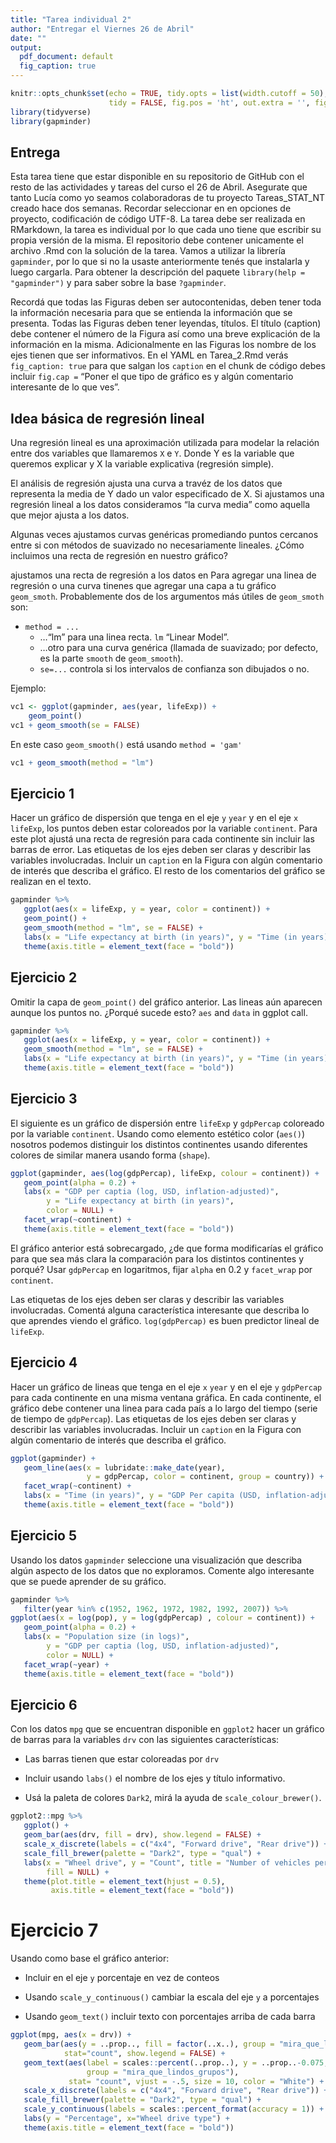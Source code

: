 ```yaml
---
title: "Tarea individual 2"
author: "Entregar el Viernes 26 de Abril"
date: ""
output:
  pdf_document: default
  fig_caption: true
---
```

```r
knitr::opts_chunk$set(echo = TRUE, tidy.opts = list(width.cutoff = 50), 
                      tidy = FALSE, fig.pos = 'ht', out.extra = '', fig.show = "asis")
library(tidyverse)
library(gapminder)
```

## Entrega 

Esta tarea tiene que estar disponible en su repositorio de GitHub con el resto de las actividades y tareas del curso el 26 de Abril. Asegurate que tanto Lucía como yo seamos colaboradoras de tu proyecto Tareas_STAT_NT creado hace dos semanas. Recordar seleccionar en en opciones de proyecto, codificación de código UTF-8. La tarea debe ser realizada en RMarkdown, la tarea es individual por lo que cada uno tiene que escribir su propia versión de la misma. El repositorio debe contener unicamente el archivo .Rmd con la solución de la tarea. Vamos a utilizar la librería `gapminder`, por lo que si no la usaste anteriormente tenés que instalarla y luego cargarla. Para obtener la descripción del paquete `library(help = "gapminder")` y para saber sobre la base `?gapminder`.

Recordá que todas las Figuras deben ser autocontenidas, deben tener toda la información necesaria para que se entienda la información que se presenta. Todas las Figuras deben tener leyendas, títulos. El título (caption) debe contener el número de la Figura así como una breve explicación de la información en la misma. Adicionalmente en las Figuras los nombre de los ejes tienen que ser informativos.  En el YAML en Tarea_2.Rmd verás  `fig_caption: true` para que salgan los `caption` en el chunk de código debes incluir `fig.cap =` "Poner el que tipo de gráfico es y algún comentario interesante de lo que ves".

##  Idea básica de regresión lineal  

Una regresión lineal es una aproximación utilizada para modelar la relación entre dos variables que llamaremos `X` e `Y`. Donde Y es la variable que queremos explicar y X la variable explicativa (regresión simple).

El análisis de regresión ajusta una curva a travéz  de los datos que representa la media de Y dado un valor especificado de X. Si ajustamos una regresión lineal a los datos consideramos "la curva media" como aquella que mejor ajusta a los datos.

Algunas veces ajustamos curvas genéricas promediando puntos cercanos entre si con métodos de suavizado no necesariamente lineales. ¿Cómo incluimos una recta de regresión en nuestro gráfico?

ajustamos una recta de regresión a los datos en Para agregar una linea de regresión o una curva tinenes que agregar una capa a tu gráfico `geom_smoth`. Probablemente dos de los argumentos más útiles de `geom_smoth` son:

- `method = ...`
    * ..."lm" para una linea recta. `lm` "Linear Model".
    * ...otro para una curva genérica (llamada de suavizado; por defecto, es la parte `smooth` de `geom_smooth`).
    * `se=...` controla si los intervalos de confianza son dibujados o no.

Ejemplo:
```r
vc1 <- ggplot(gapminder, aes(year, lifeExp)) +
    geom_point() 
vc1 + geom_smooth(se = FALSE)
```

En este caso  `geom_smooth()` está usando `method = 'gam'`

```r
vc1 + geom_smooth(method = "lm")
```

## Ejercicio 1

Hacer un gráfico de dispersión que tenga en el eje `y` `year` y en el eje `x` `lifeExp`, los puntos deben estar coloreados por la variable `continent`. Para este plot ajustá una recta de regresión para cada continente sin incluir las barras de error. Las etiquetas de los ejes deben ser claras y describir las variables involucradas. Incluir un `caption` en la Figura con algún comentario de interés que describa el gráfico. El resto de los comentarios del gráfico se realizan en el texto.

```r
gapminder %>% 
   ggplot(aes(x = lifeExp, y = year, color = continent)) + 
   geom_point() +
   geom_smooth(method = "lm", se = FALSE) +
   labs(x = "Life expectancy at birth (in years)", y = "Time (in years)", color = NULL) +
   theme(axis.title = element_text(face = "bold"))
```

\newpage

## Ejercicio 2 

Omitir la capa de `geom_point()` del gráfico anterior. Las lineas aún aparecen aunque los puntos no. ¿Porqué sucede esto? `aes` and `data` in ggplot call.

```r
gapminder %>% 
   ggplot(aes(x = lifeExp, y = year, color = continent)) + 
   geom_smooth(method = "lm", se = FALSE) +
   labs(x = "Life expectancy at birth (in years)", y = "Time (in years)", color = NULL) +
   theme(axis.title = element_text(face = "bold"))
```

\newpage

## Ejercicio 3

El siguiente es un gráfico de dispersión entre `lifeExp` y `gdpPercap`  coloreado por la variable `continent`. Usando como elemento estético color (`aes()`) nosotros podemos distinguir los distintos continentes usando diferentes colores de similar manera usando forma (`shape`).

```r
ggplot(gapminder, aes(log(gdpPercap), lifeExp, colour = continent)) +
   geom_point(alpha = 0.2) +
   labs(x = "GDP per captia (log, USD, inflation-adjusted)", 
        y = "Life expectancy at birth (in years)",
        color = NULL) +
   facet_wrap(~continent) +
   theme(axis.title = element_text(face = "bold"))
```

El gráfico anterior está sobrecargado, ¿de que forma modificarías el gráfico para que sea más clara la comparación para los distintos continentes y porqué? Usar `gdpPercap` en logaritmos, fijar `alpha` en 0.2 y `facet_wrap` por `continent`.

Las etiquetas de los ejes deben ser claras y describir las variables involucradas. Comentá alguna característica interesante que describa lo que aprendes viendo el gráfico. `log(gdpPercap)` es buen predictor lineal de `lifeExp`.

## Ejercicio 4

Hacer un gráfico de lineas que tenga en el eje `x` `year` y en el eje `y` `gdpPercap` para cada continente en una misma ventana gráfica. En cada continente, el gráfico debe contener una linea para cada país a lo largo del tiempo (serie de tiempo de `gdpPercap`). Las etiquetas de los ejes deben ser claras y describir las variables involucradas. Incluir un `caption` en la Figura con algún comentario de interés que describa el gráfico.

```r
ggplot(gapminder) +
   geom_line(aes(x = lubridate::make_date(year), 
                 y = gdpPercap, color = continent, group = country)) +
   facet_wrap(~continent) +
   labs(x = "Time (in years)", y = "GDP Per capita (USD, inflation-adjusted)", color = NULL) +
   theme(axis.title = element_text(face = "bold"))
```

## Ejercicio 5 

Usando los datos `gapminder` seleccione una visualización que describa algún aspecto de los datos que no exploramos. Comente algo interesante que se puede aprender de su gráfico.

```r
gapminder %>% 
   filter(year %in% c(1952, 1962, 1972, 1982, 1992, 2007)) %>% 
ggplot(aes(x = log(pop), y = log(gdpPercap) , colour = continent)) +
   geom_point(alpha = 0.2) +
   labs(x = "Population size (in logs)",
        y = "GDP per captia (log, USD, inflation-adjusted)",
        color = NULL) +
   facet_wrap(~year) +
   theme(axis.title = element_text(face = "bold"))
```

\newpage

## Ejercicio 6

Con los datos `mpg` que se encuentran disponible en `ggplot2` hacer un gráfico de barras para la variables `drv` con las siguientes características:

-  Las barras tienen que estar coloreadas por `drv`

- Incluir usando `labs()` el nombre de los ejes y título informativo.

- Usá la paleta de colores  `Dark2`, mirá la ayuda de `scale_colour_brewer()`.

```r
ggplot2::mpg %>% 
   ggplot() +
   geom_bar(aes(drv, fill = drv), show.legend = FALSE) +
   scale_x_discrete(labels = c("4x4", "Forward drive", "Rear drive")) +
   scale_fill_brewer(palette = "Dark2", type = "qual") +
   labs(x = "Wheel drive", y = "Count", title = "Number of vehicles per wheel drive type", 
        fill = NULL) +
   theme(plot.title = element_text(hjust = 0.5),
         axis.title = element_text(face = "bold"))
```

# Ejercicio 7

 Usando como base el gráfico anterior:
 
- Incluir en el eje `y` porcentaje en vez de conteos

- Usando `scale_y_continuous()` cambiar la escala del eje `y` a porcentajes

- Usando `geom_text()` incluir texto con porcentajes arriba de cada barra

```r
ggplot(mpg, aes(x = drv)) +
   geom_bar(aes(y = ..prop.., fill = factor(..x..), group = "mira_que_lindos_grupos"),
            stat="count", show.legend = FALSE) +
   geom_text(aes(label = scales::percent(..prop..), y = ..prop..-0.075, 
                 group = "mira_que_lindos_grupos"), 
             stat= "count", vjust = -.5, size = 10, color = "White") +
   scale_x_discrete(labels = c("4x4", "Forward drive", "Rear drive")) +
   scale_fill_brewer(palette = "Dark2", type = "qual") +
   scale_y_continuous(labels = scales::percent_format(accuracy = 1)) + 
   labs(y = "Percentage", x="Wheel drive type") +
   theme(axis.title = element_text(face = "bold"))
```



